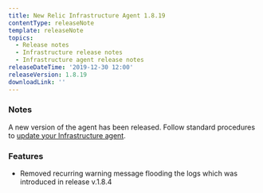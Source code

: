 ```yaml
---
title: New Relic Infrastructure Agent 1.8.19
contentType: releaseNote
template: releaseNote
topics:
  - Release notes
  - Infrastructure release notes
  - Infrastructure agent release notes
releaseDateTime: '2019-12-30 12:00'
releaseVersion: 1.8.19
downloadLink: ''
---
```


### Notes

A new version of the agent has been released. Follow standard procedures to [update your Infrastructure agent](/docs/infrastructure/new-relic-infrastructure/installation/update-infrastructure-agent).

### Features

* Removed recurring warning message flooding the logs which was introduced in release v.1.8.4
